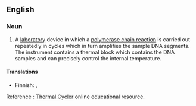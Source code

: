 ==English==

===Noun===
{{wikipedia}}
{{en-noun}}

# {{lb|en|genetics}} A [[laboratory]] device in which a [[polymerase chain reaction]] is carried out repeatedly in cycles which in turn amplifies the sample DNA segments. The instrument contains a thermal block which contains the DNA samples and can precisely control the internal temperature.

====Translations====
{{trans-top|laboratory device}}
* Finnish: {{t|fi|termosykleri}}, {{t|fi|PCR-[[laite]]}}
{{trans-mid}}
{{trans-bottom}}

Reference : [http://thermalcycler.net/ Thermal Cycler] online educational resource.